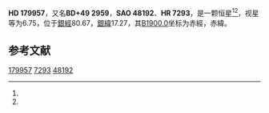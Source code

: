 {{Starbox begin
| name = HD 179957
}}
{{Starbox observe
| epoch = [[J2000.0|J2000.0]]
| constell = {{星座名待查}}<ref name=SIMBAD>{{cite web
 | url=http://simbad.u-strasbg.fr/simbad/sim-id?Ident=HR+7293
 | title =Pulsating variable Star
 | publisher=Centre de Données astronomiques de Strasbourg
 | work=SIMBAD
 | accessdate=2012-07-13}}</ref><ref name=DATA>{{cite web
 | url=http://vizier.u-strasbg.fr/viz-bin/VizieR-5?-out.add=.&-source=5050&-corr=PK=HR&-out.max=9999&HR=7293
 | title=VizieR Detailed Page
 | accessdate=2012-07-13
 | archive-date=2016-03-05
 | archive-url=https://web.archive.org/web/20160305015711/http://vizier.u-strasbg.fr/viz-bin/VizieR-5?-out.add=.&-source=5050&-corr=PK=HR&-out.max=9999&HR=7293
 | dead-url=no
 }}</ref>
| 星官 = 
| ra = {{RA|19|12|4.6}}<ref name=SIMBAD /><ref name=DATA />
| dec = {{DEC|+49|51|15}}<ref name=SIMBAD /><ref name=DATA />
| appmag_v = 6.75<ref name=SIMBAD /><ref name=DATA />
}}
{{Starbox character
| class = G4V<ref name=SIMBAD /><ref name=DATA />
| b-v = 0.65<ref name=SIMBAD /><ref name=DATA />
| u-b = 0.19<ref name=SIMBAD /><ref name=DATA />
| r-i = <ref name=SIMBAD /><ref name=DATA />
| variable = 
}}
{{Starbox astrometry
| radial_v = 0.19
| prop_mo_ra = -41
| parallax = 0.044
| p_error = 
}}
{{Starbox catalog
| names =BD+49 2959，[[SAO星表|SAO]] 48192，[[HD星表|HD]] 179957，[[HR星表|HR]] 7293}}
{{Starbox reference |Simbad=HR+7293}}
{{Starbox end}}

'''HD 179957'''，又名'''BD+49 2959'''，'''SAO 48192'''、'''HR 7293'''，是一颗恒星<ref name=SIMBAD /><ref name=DATA />，视星等为6.75，位于[[銀道座標系|銀經]]80.67，[[銀道座標系|銀緯]]17.27，其[[B1900.0|B1900.0]]坐标为赤經{{RA|19|9|29.5}}，赤緯{{DEC|+49|17.27|2}}。

== 参考文献 ==
{{reflist}}

{{star-stub}}

[[Category:HD和HDE天體|179957]]
[[Category:HR天體|7293]]
[[Category:SAO天體|48192]]